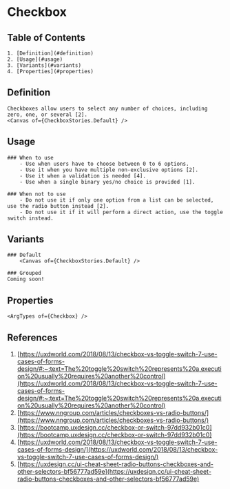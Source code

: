

# Checkbox

## Table of Contents
    1. [Definition](#definition)
    2. [Usage](#usage)
    3. [Variants](#variants)
    4. [Properties](#properties)

<Meta of={CheckboxStories} />

## Definition
    Checkboxes allow users to select any number of choices, including zero, one, or several [2].
    <Canvas of={CheckboxStories.Default} />

## Usage
    ### When to use
        - Use when users have to choose between 0 to 6 options.
        - Use it when you have multiple non-exclusive options [2].
        - Use it when a validation is needed [4].
        - Use when a single binary yes/no choice is provided [1].

    ### When not to use
        - Do not use it if only one option from a list can be selected, use the radio button instead [2].
        - Do not use it if it will perform a direct action, use the toggle switch instead.

## Variants
    ### Default
        <Canvas of={CheckboxStories.Default} />

    ### Grouped
    Coming soon!

## Properties
    <ArgTypes of={Checkbox} />

## References
1. [https://uxdworld.com/2018/08/13/checkbox-vs-toggle-switch-7-use-cases-of-forms-design/#:~:text=The%20toggle%20switch%20represents%20a,execution%20usually%20requires%20another%20control](https://uxdworld.com/2018/08/13/checkbox-vs-toggle-switch-7-use-cases-of-forms-design/#:~:text=The%20toggle%20switch%20represents%20a,execution%20usually%20requires%20another%20control)
2. [https://www.nngroup.com/articles/checkboxes-vs-radio-buttons/](https://www.nngroup.com/articles/checkboxes-vs-radio-buttons/)
3. [https://bootcamp.uxdesign.cc/checkbox-or-switch-97dd932b01c0](https://bootcamp.uxdesign.cc/checkbox-or-switch-97dd932b01c0)
4. [https://uxdworld.com/2018/08/13/checkbox-vs-toggle-switch-7-use-cases-of-forms-design/](https://uxdworld.com/2018/08/13/checkbox-vs-toggle-switch-7-use-cases-of-forms-design/)
5. [https://uxdesign.cc/ui-cheat-sheet-radio-buttons-checkboxes-and-other-selectors-bf56777ad59e](https://uxdesign.cc/ui-cheat-sheet-radio-buttons-checkboxes-and-other-selectors-bf56777ad59e)
